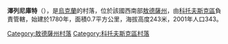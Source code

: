 {{coord|47|52|52|N|29|29|15|E|scale:30000|display=title}}

'''澤列尼庫特'''（{{lang-uk|Зелений Кут}}），是[[烏克蘭|烏克蘭]]的村落，位於該國西南部[[敖德薩州|敖德薩州]]，由[[科托夫斯克區|科托夫斯克區]]負責管轄，始建於1780年，面積0.7平方公里，海拔高度243米，2001年人口343。

{{DEFAULTSORT:Зелений Кут}}
[[Category:敖德薩州村落|Category:敖德薩州村落]]
[[Category:科托夫斯克區村落|Category:科托夫斯克區村落]]


{{Odessa-geo-stub}}